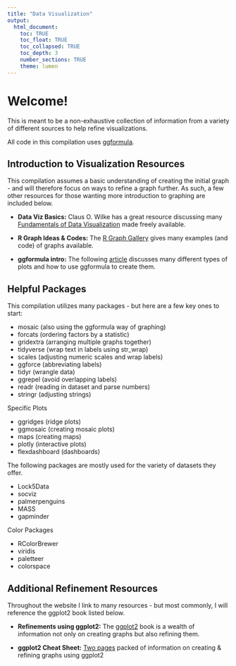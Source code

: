 ```yaml
---
title: "Data Visualization"
output: 
  html_document:
    toc: TRUE
    toc_float: TRUE
    toc_collapsed: TRUE
    toc_depth: 3
    number_sections: TRUE
    theme: lumen
---
```


# Welcome!

This is meant to be a non-exhaustive collection of information from a variety of different sources to help refine visualizations.

All code in this compilation uses [ggformula](https://www.mosaic-web.org/ggformula/reference/index.html).


## Introduction to Visualization Resources


This compilation assumes a basic understanding of creating the initial graph - and will therefore focus on ways to refine a graph further. As such, a few other resources for those wanting more introduction to graphing are included below.

-   **Data Viz Basics:** Claus O. Wilke has a great resource discussing many [Fundamentals of Data Visualization](https://clauswilke.com/dataviz/) made freely available.

-   **R Graph Ideas & Codes:** The [R Graph Gallery](https://r-graph-gallery.com/index.html) gives many examples (and code) of graphs available.

- **ggformula intro:** The following [article](https://www.mosaic-web.org/ggformula/articles/pkgdown/ggformula-long.html) discusses many different types of plots and how to use ggformula to create them.


## Helpful Packages

This compilation utilizes many packages - but here are a few key ones to start:

-   mosaic (also using the ggformula way of graphing)
-   forcats (ordering factors by a statistic)
-   gridextra (arranging multiple graphs together)
-   tidyverse (wrap text in labels using str_wrap)
-   scales (adjusting numeric scales and wrap labels)
-   ggforce (abbreviating labels)
-   tidyr (wrangle data)
-   ggrepel (avoid overlapping labels)
-   readr (reading in dataset and parse numbers)
-   stringr (adjusting strings)

Specific Plots

-   ggridges (ridge plots)
-   ggmosaic (creating mosaic plots)
-   maps (creating maps)
-   plotly (interactive plots)
-   flexdashboard (dashboards)

The following packages are mostly used for the variety of datasets they offer.  

-   Lock5Data 
-   socviz
-   palmerpenguins
-   MASS
-   gapminder

Color Packages

-   RColorBrewer
-   viridis 
-   paletteer
-   colorspace


## Additional Refinement Resources


Throughout the website I link to many resources - but most commonly, I will reference the ggplot2 book listed below.

-   **Refinements using ggplot2:** The [ggplot2](https://ggplot2-book.org/mastery.html) book is a wealth of information not only on creating graphs but also refining them.

-   **ggplot2 Cheat Sheet:** [Two pages](https://rstudio.github.io/cheatsheets/data-visualization.pdf) packed of information on creating & refining graphs using ggplot2

